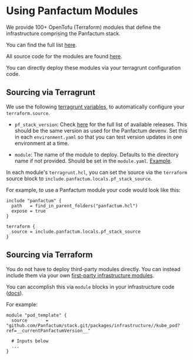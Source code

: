 # Using Panfactum Modules

We provide 100+ OpenTofu (Terraform) modules that define the infrastructure comprising the Panfactum stack.

You can find the full list [here](/docs/reference/infrastructure-modules/overview).

All source code for the modules are found [here](https://github.com/Panfactum/stack/tree/__currentPanfactumVersion__/packages/infrastructure).

You can directly deploy these modules via your terragrunt configuration code.

## Sourcing via Terragrunt

We use the following [terragrunt variables](/docs/reference/terragrunt-variables), to automatically configure your `terraform.source`.

* `pf_stack_version`: Check [here](/docs/reference/releases) for the full list of available releases. This should
  be the same version as used for the Panfactum devenv. Set this in each `environment.yaml` so that you can test
  version updates in one environment at a time.

* `module`: The name of the module to deploy. Defaults to the directory name if not provided. Should be set in the `module.yaml`.
  [Example](https://github.com/Panfactum/stack/tree/__currentPanfactumVersion__/packages/reference/environments/production/global/aws_delegated_zones_production).

In each module's `terragrunt.hcl`, you can set the source via the `terraform` source block to `include.panfactum.locals.pf_stack_source`.

For example, to use a Panfactum module your code would look like this:

```hcl
include "panfactum" {
  path   = find_in_parent_folders("panfactum.hcl")
  expose = true
}

terraform {
  source = include.panfactum.locals.pf_stack_source
}
```

## Sourcing via Terraform

You do not have to deploy third-party modules directly. You can instead include them via your own [first-party
infrastructure modules](/docs/guides/iac/first-party-modules).

You can accomplish this via `module` blocks in your infrastructure code ([docs](https://developer.hashicorp.com/terraform/language/modules/sources)).

For example:

```hcl
module "pod_template" {
  source       = "github.com/Panfactum/stack.git/packages/infrastructure//kube_pod?ref=__currentPanfactumVersion__"

  # Inputs below
  ...
}
```
